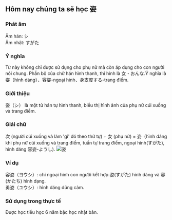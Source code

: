 
##  Hôm nay chúng ta sẽ học 姿
### Phát âm
Âm hán: シ   
Âm nhật: すがた
### Ý nghĩa
Từ này không chỉ được sử dụng cho phụ nữ mà còn áp dụng cho con người nói chung. Phần bộ của chữ hán hình thanh, thì hình là 女・おんな.Ý nghĩa là 姿（hình dáng）、容姿-ngoại hình、身支度する-trang điểm.
### Giới thiệu
姿（シ） là một từ hán tự hình thanh, biểu thị hình ảnh của phụ nữ cúi xuống và trang điểm.
### Giải chữ
次 (người cúi xuống và làm 'gì' đó theo thứ tự) + 女 (phụ nữ) = 姿（hình dáng khi phụ nữ cúi xuống và trang điểm, tuần tự trang điểm, ngoại hình(すがた), hình dáng 容姿-ようし).
<Image src={photo_21} alt='姿'/>
### Ví dụ
容姿（ヨウシ）: chỉ ngoại hình con người kết hợp.姿(すがた) hình dáng và 容(かたち) hình dạng.  
勇姿（ユウシ）: hình dáng dũng cảm.
### Sử dụng trong thực tế
Được học tiểu học 6 năm bậc học nhật bản.